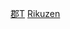 {{Navbox
|name = 陸前國的郡
|state = {{{state|autocollapse}}}
|titlestyle = background:#efefef;
|title = [[陸前國]]的[[郡]]
|imageleft =
|image =
|bodystyle = background:#f9f9f9;
|groupstyle = background:#efefef;vertical-align:top;padding:0.125em 0.25em;
|liststyle = width:auto;
|oddstyle = background:#fcfcfc;
|evenstyle =
|list1 = [[柴田郡]] &#124; [[名取郡]] &#124; [[宮城郡]] &#124; [[黑川郡]] &#124; [[加美郡]] &#124; [[玉造郡]] &#124; [[志田郡]] &#124; [[栗原郡]] &#124; [[遠田郡]] &#124; [[氣仙郡]] &#124; [[本吉郡]] &#124; [[牡鹿郡]] &#124; [[登米郡]] &#124; [[桃生郡]]
}}<noinclude>
[[Category:陸前國|郡T]]
[[Category:日本令制國行政區劃模板|Rikuzen ]]
</noinclude>